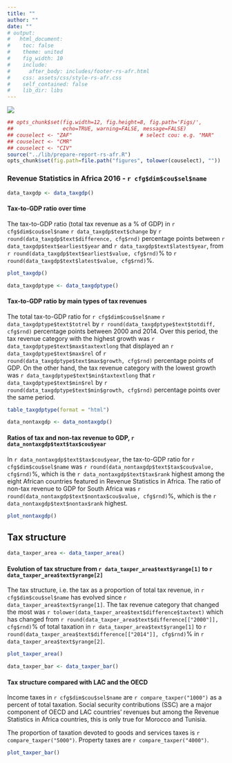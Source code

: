 ```yaml
---
title: ""
author: ""
date: ""
# output:
#   html_document:
#    toc: false
#    theme: united
#    fig_width: 10
#    include:
#      after_body: includes/footer-rs-afr.html
#    css: assets/css/style-rs-afr.css
#    self_contained: false
#    lib_dir: libs
---
```



![](assets/img/header-rs-afr.png)


```r
## opts_chunk$set(fig.width=12, fig.height=8, fig.path='Figs/',
##                echo=TRUE, warning=FALSE, message=FALSE)
## couselect <- "ZAF"                      # select cou: e.g. "MAR"
## couselect <- "CMR"
## couselect <- "CIV"
source("../lib/prepare-report-rs-afr.R")
opts_chunk$set(fig.path=file.path("figures", tolower(couselect), ""))
```


### Revenue Statistics in Africa 2016 - `r cfg$dim$cou$sel$name`


```r
data_taxgdp <- data_taxgdp()
```

#### Tax-to-GDP ratio over time

<!-- The tax-to-GDP ratio (total tax revenue as a % of GDP) in South Africa
increased by 5.5 percentage points between 2000 and 2014, from 22.4% to 27.8%.
-->

The tax-to-GDP ratio (total tax revenue as a % of GDP) in
`r cfg$dim$cou$sel$name` `r data_taxgdp$text$change` by
`r round(data_taxgdp$text$difference, cfg$rnd)`
percentage points between
`r data_taxgdp$text$earliest$year` and
`r data_taxgdp$text$latest$year`, from
`r round(data_taxgdp$text$earliest$value, cfg$rnd)`% to
`r round(data_taxgdp$text$latest$value, cfg$rnd)`%.

```r
plot_taxgdp()
```


```r
data_taxgdptype <- data_taxgdptype()
```

#### Tax-to-GDP ratio by main types of tax revenues

<!-- The total tax-to-GDP ratio for South Africa increased by 5.5 percentage
points between 2000 and 2014. Over this period, the tax revenue category with
the highest growth was taxes on goods and services that displayed an increase of
2.5 percentage points of GDP. On the other hand, the tax revenue category with
the lowest growth was personal income tax that decreased by 0.3 percentage
points over the same period. -->

The total tax-to-GDP ratio for `r cfg$dim$cou$sel$name` `r data_taxgdptype$text$totrel` by `r round(data_taxgdptype$text$totdiff, cfg$rnd)` percentage points between 2000 and 2014.
Over this period, the tax revenue category with the highest growth was `r data_taxgdptype$text$max$taxtextlong` that displayed an `r data_taxgdptype$text$max$rel` of `r round(data_taxgdptype$text$max$growth, cfg$rnd)` percentage points of GDP.
On the other hand, the tax revenue category with the lowest growth was `r data_taxgdptype$text$min$taxtextlong` that `r data_taxgdptype$text$min$rel` by `r round(data_taxgdptype$text$min$growth, cfg$rnd)` percentage points over the same period.

```r
table_taxgdptype(format = "html")
```



```r
data_nontaxgdp <- data_nontaxgdp()
```

#### Ratios of tax and non-tax revenue to GDP, `r data_nontaxgdp$text$tax$cou$year`

<!-- In 2014, the tax-to-GDP ratio for South Africa was 27.8%, which is the
third highest among the eight African countries featured in Revenue Statistics
in Africa. The ratio of non-tax revenue to GDP for South Africa was 0.6%, which
is the eighth highest. -->

In `r data_nontaxgdp$text$tax$cou$year`,
the tax-to-GDP ratio for `r cfg$dim$cou$sel$name`
was `r round(data_nontaxgdp$text$tax$cou$value, cfg$rnd)`%,
which is the `r data_nontaxgdp$text$tax$rank`
highest among the eight African countries featured in Revenue Statistics in Africa. The ratio of non-tax revenue to GDP for South Africa was
`r round(data_nontaxgdp$text$nontax$cou$value, cfg$rnd)`%,
which is the `r data_nontaxgdp$text$nontax$rank` highest.

```r
plot_nontaxgdp()
```


## Tax structure


```r
data_taxper_area <- data_taxper_area()
```

#### Evolution of tax structure from `r data_taxper_area$text$yrange[1]` to `r data_taxper_area$text$yrange[2]`

<!-- The tax structure, i.e. the tax as a proportion of total tax revenue, in
South Africa has evolved since 2000. The tax revenue category that changed the
most was personal income taxes which has changed from 41.2% of total taxation in
2000 to 32.1% in 2014. -->

The tax structure, i.e. the tax as a proportion of total tax revenue, in `r cfg$dim$cou$sel$name` has evolved since `r data_taxper_area$text$yrange[1]`. The tax revenue category that changed the most was `r tolower(data_taxper_area$text$difference$taxtext)` which has changed from `r round(data_taxper_area$text$difference[["2000"]], cfg$rnd)`% of total taxation in `r data_taxper_area$text$yrange[1]` to `r round(data_taxper_area$text$difference[["2014"]], cfg$rnd)`% in `r data_taxper_area$text$yrange[2]`.

```r
plot_taxper_area()
```


```r
data_taxper_bar <- data_taxper_bar()
```

#### Tax structure compared with LAC and the OECD

<!-- Income taxes in South Africa are higher than both the LAC and OECD averages
as a percent of total taxation. Social security contributions (SSC) are a major
component of OECD and LAC countries’ revenues but among the Revenue Statistics
in Africa countries, this is only true for Morocco and Tunisia. -->

<!-- The proportion of taxation devoted to goods and services taxes is lower
than the LAC average, but higher than the OECD average. Property taxes are
higher than the LAC average, but lower than the OECD average. -->

Income taxes in `r cfg$dim$cou$sel$name` are `r compare_taxper("1000")` as a
percent of total taxation. Social security contributions (SSC) are a major
component of OECD and LAC countries’ revenues but among the Revenue Statistics
in Africa countries, this is only true for Morocco and Tunisia.

The proportion of taxation devoted to goods and services taxes is `r compare_taxper("5000")`. Property taxes are `r compare_taxper("4000")`.

```r
plot_taxper_bar()
```
